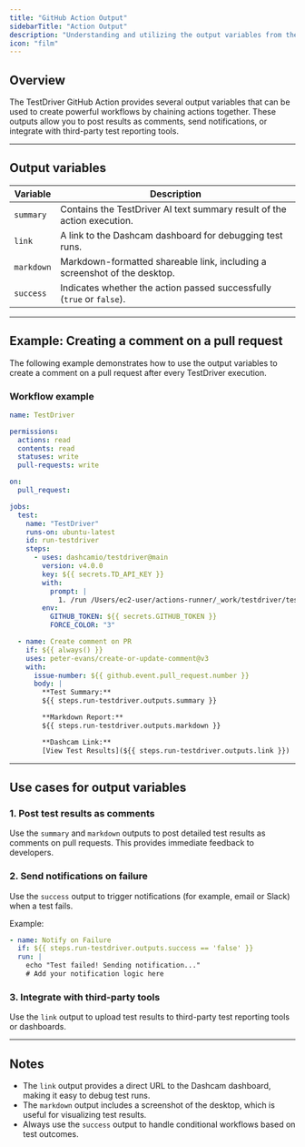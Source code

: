 ```yaml
---
title: "GitHub Action Output"
sidebarTitle: "Action Output"
description: "Understanding and utilizing the output variables from the TestDriver GitHub Action"
icon: "film"
---
```


## Overview
The TestDriver GitHub Action provides several output variables that can be used to create powerful workflows by chaining actions together. These outputs allow you to post results as comments, send notifications, or integrate with third-party test reporting tools.

---

## Output variables

| Variable   | Description                                                                 |
|------------|-----------------------------------------------------------------------------|
| `summary`  | Contains the TestDriver AI text summary result of the action execution.     |
| `link`     | A link to the Dashcam dashboard for debugging test runs.                   |
| `markdown` | Markdown-formatted shareable link, including a screenshot of the desktop.  |
| `success`  | Indicates whether the action passed successfully (`true` or `false`).      |

---

## Example: Creating a comment on a pull request
The following example demonstrates how to use the output variables to create a comment on a pull request after every TestDriver execution.

### Workflow example
```yaml [expandable]
name: TestDriver

permissions:
  actions: read
  contents: read
  statuses: write
  pull-requests: write

on:
  pull_request:

jobs:
  test:
    name: "TestDriver"
    runs-on: ubuntu-latest
    id: run-testdriver
    steps:
      - uses: dashcamio/testdriver@main
        version: v4.0.0
        key: ${{ secrets.TD_API_KEY }}
        with:
          prompt: |
            1. /run /Users/ec2-user/actions-runner/_work/testdriver/testdriver/.testdriver/test.yml
        env:
          GITHUB_TOKEN: ${{ secrets.GITHUB_TOKEN }}
          FORCE_COLOR: "3"

  - name: Create comment on PR
    if: ${{ always() }}
    uses: peter-evans/create-or-update-comment@v3
    with:
      issue-number: ${{ github.event.pull_request.number }}
      body: |
        **Test Summary:**
        ${{ steps.run-testdriver.outputs.summary }}

        **Markdown Report:**
        ${{ steps.run-testdriver.outputs.markdown }}

        **Dashcam Link:**
        [View Test Results](${{ steps.run-testdriver.outputs.link }})
```

---

## Use cases for output variables

### 1. Post test results as comments
Use the `summary` and `markdown` outputs to post detailed test results as comments on pull requests. This provides immediate feedback to developers.

### 2. Send notifications on failure
Use the `success` output to trigger notifications (for example, email or Slack) when a test fails.

Example:
```yaml
- name: Notify on Failure
  if: ${{ steps.run-testdriver.outputs.success == 'false' }}
  run: |
    echo "Test failed! Sending notification..."
    # Add your notification logic here
```

### 3. Integrate with third-party tools
Use the `link` output to upload test results to third-party test reporting tools or dashboards.

---

## Notes
- The `link` output provides a direct URL to the Dashcam dashboard, making it easy to debug test runs.
- The `markdown` output includes a screenshot of the desktop, which is useful for visualizing test results.
- Always use the `success` output to handle conditional workflows based on test outcomes.
